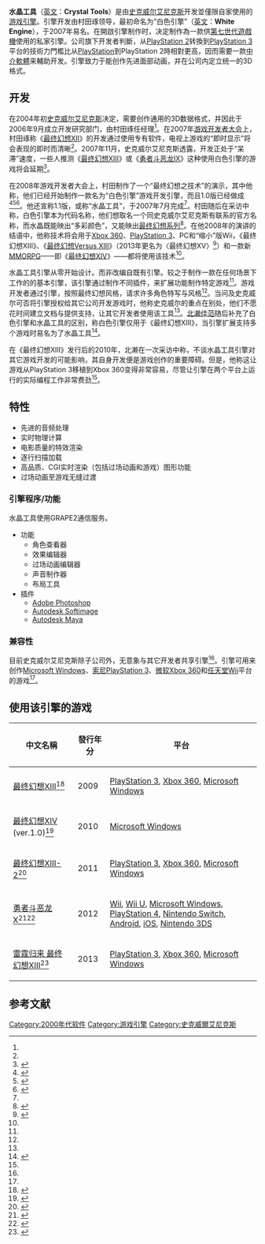 {{NoteTA
| G1=Games
| G2=Square Enix
}}
{{Infobox software
| name = 水晶工具
| logo =
| screenshot =
| caption =
| developer = [[史克威尔艾尼克斯|史克威尔艾尼克斯]]<br/>村田琢（总监）
| latest release version = 1.1
| latest release date = 2007年9月
| operating system =
| platform = [[PlayStation_3|PlayStation 3]]、[[Xbox_360|Xbox 360]]、[[Microsoft_Windows|Microsoft Windows]]、[[Wii|Wii]]
| genre = [[游戏引擎|游戏引擎]]
| license = [[专有软件|专有]]
| website =
}}

'''水晶工具'''（[[英文|英文]]：'''Crystal Tools'''）是由[[史克威尔艾尼克斯|史克威尔艾尼克斯]]开发並僅限自家使用的[[游戏引擎|游戏引擎]]。引擎开发由村田琢领导，最初命名为“白色引擎”（[[英文|英文]]：'''White Engine'''），于2007年易名。在開啟引擎制作时，决定制作為一款供[[第七世代遊戲機|第七世代遊戲機]]使用的私家引擎。公司旗下开发者判斷，从[[PlayStation_2|PlayStation 2]]转換到[[PlayStation_3|PlayStation 3]]平台的技術力門檻比从[[PlayStation|PlayStation]]到PlayStation 2時相對更高，因而需要一款[[中介軟體|中介軟體]]来輔助开发。引擎致力于能创作先进面部动画，并在公司内定立统一的3D格式。

== 开发 ==
在2004年初[[史克威尔艾尼克斯|史克威尔艾尼克斯]]决定，需要创作通用的3D数据格式，并因此于2006年9月成立开发研究部门，由村田琢任经理<ref name="tools" />。在2007年[[游戏开发者大会|游戏开发者大会]]上，村田琢称《[[最终幻想XII|最终幻想XII]]》的开发通过使用专有软件，电视上游戏的“即时显示”将会表现的即时而清晰<ref name="tools" />。2007年11月，史克威尔艾尼克斯透露，开发正处于“呆滞”速度，一些人推测《[[最终幻想XIII|最终幻想XIII]]》或《[[勇者斗恶龙IX|勇者斗恶龙IX]]》这种使用白色引擎的游戏将会延期<ref name="delay">{{cite web|title=White Engine development stalled, Final Fantasy XIII too?|url=http://www.siliconera.com/2007/11/19/white-engine-development-stalled-final-fantasy-xiii/|author=Spencer|date=2007-11-19|publisher=Siliconera|accessdate=2013-04-05|language=en|archive-date=2013-12-18|archive-url=https://web.archive.org/web/20131218203545/http://www.siliconera.com/2007/11/19/white-engine-development-stalled-final-fantasy-xiii/|dead-url=no}}</ref>。

在2008年游戏开发者大会上，村田制作了一个“最终幻想之技术”的演示，其中他称，他们已经开始制作一款名为“白色引擎”游戏开发引擎，而且1.0版已经做成<ref name="tools">{{cite web |title=‘Crystal Tools’: Final Fantasy Engine Renamed, Supports Wii |url=http://www.wired.com/gamelife/2008/02/finalfantasy/ |author=Chris Kohler |date=2008-02-22 |work=[[Wired_(magazine)|Wired]] |accessdate=2012-08-17 |language=en |archive-date=2012-05-02 |archive-url=https://www.webcitation.org/67MwlaULZ?url=http://www.wired.com/gamelife/2008/02/finalfantasy/ |dead-url=no }}</ref><ref name="ign">{{cite web |title=GDC 2008: Final Fantasy Updates |url=http://ps3.ign.com/articles/854/854309p1.html |author=Ryan Clements |date=2004-02-22 |publisher=[[IGN|IGN]] |accessdate=2012-08-17 |language=en |archive-date=2009-02-27 |archive-url=https://web.archive.org/web/20090227150745/http://ps3.ign.com/articles/854/854309p1.html |dead-url=no }}</ref><ref name="joy">{{cite web |title=GDC08: Square Enix unveils Crystal Tools engine |url=http://www.joystiq.com/2008/02/22/gdc08-square-enix-unveils-crystal-tools-engine/ |author=Andrew Yoon |date=2008-02-22 |publisher=[[Joystiq|Joystiq]] |accessdate=2012-08-17 |language=en |archive-url=https://www.webcitation.org/60hRZ6vPW?url=http://www.joystiq.com/2008/02/22/gdc08-square-enix-unveils-crystal-tools-engine/ |archive-date=2011-08-05 |dead-url=yes }}</ref>。他还宣称1.1版，或称“水晶工具”，于2007年7月完成<ref name="joy" />。村田随后在采访中称，白色引擎本为代码名称，他们想取名一个同史克威尔艾尼克斯有联系的官方名称，而水晶既能映出“多彩颜色”，又能映出[[最终幻想系列|最终幻想系列]]<ref name="gamasutra">{{cite web |title=Q&A: Square Enix's Murata Talks Crystal Tools, Unreal Engine Initiatives |url=http://www.gamasutra.com/php-bin/news_index.php?story=18246 |author=Brandon Sheffield |date=2008-04-18 |work=[[Gamasutra|Gamasutra]] |accessdate=2012-08-17 |language=en |archive-date=2012-11-01 |archive-url=https://web.archive.org/web/20121101152150/http://www.gamasutra.com/php-bin/news_index.php?story=18246 |dead-url=no }}</ref>。在他2008年的演讲的结语中，他称技术将会用于[[Xbox_360|Xbox 360]]、[[PlayStation_3|PlayStation 3]]、PC和“缩小”版Wii，《最终幻想XIII》、《[[最终幻想Versus_XIII|最终幻想Versus XIII]]》（2013年更名为〈最终幻想XV〉<ref>{{cite news|title=《最终幻想V13》已更名FF15转向PS4|url=http://comic.qq.com/a/20130319/000028.htm|accessdate=2013-12-11|newspaper=腾讯动漫|date=2013年3月19日|language=zh-cn|archive-date=2013-12-13|archive-url=https://web.archive.org/web/20131213171307/http://comic.qq.com/a/20130319/000028.htm|dead-url=no}}</ref>）和一款新[[大型多人在线角色扮演游戏|MMORPG]]——即《[[最终幻想XIV|最终幻想XIV]]》——都将使用该技术<ref name="ign" />。

水晶工具引擎从零开始设计。而非改编自既有引擎。较之于制作一款在任何场景下工作的的基本引擎，该引擎通过制作不同插件，来扩展功能制作特定游戏<ref name="gamasutra" />。游戏开发者通过引擎，按照最终幻想风格，请求许多角色特写与风格<ref name="joy" />。当问及史克威尔可否将引擎授权给其它公司开发游戏时，他称史克威尔的重点在别处，他们不愿花时间建立文档与提供支持，让其它开发者使用该工具<ref name="gamasutra" />。[[北濑佳范|北濑佳范]]随后补充了白色引擎和水晶工具的区别，称白色引擎仅用于《最终幻想XIII》，当引擎扩展支持多个游戏时易名为了水晶工具<ref name="GIff13int">{{cite web |url=http://www.gameinformer.com/b/features/archive/2010/03/10/the-making-of-final-fantasy-xiii.aspx |title=The Making of Final Fantasy XIII |publisher=''[[Game_Informer|Game Informer]]'' |date=2012-03-10 |accessdate=2013-02-11 |language=en |archive-date=2013-12-24 |archive-url=https://web.archive.org/web/20131224045329/http://www.gameinformer.com/b/features/archive/2010/03/10/the-making-of-final-fantasy-xiii.aspx |dead-url=no }}</ref>。

在《最终幻想XIII》发行后的2010年，北濑在一次采访中称，不谈水晶工具引擎对其它游戏开发的可能影响，其自身开发便是游戏创作的重要障碍。但是，他称这让游戏从PlayStation 3移植到Xbox 360变得非常容易，尽管让引擎在两个平台上运行的实际编程工作非常费劲<ref name="GIff13int" />。

== 特性 ==
* 先进的音频处理
* 实时物理计算
* 电影质量的特效渲染
* 逐行扫描加载
* 高品质、CGI实时渲染（包括过场动画和游戏）图形功能
* 过场动画至游戏无缝过渡

=== 引擎程序/功能 ===
水晶工具使用GRAPE2通信服务。

* 功能
** 角色查看器
** 效果编辑器
** 过场动画编辑器
** 声音制作器
** 布局工具
* 插件
** [[Adobe_Photoshop|Adobe Photoshop]]
** [[Autodesk_Softimage|Autodesk Softimage]]
** [[Autodesk_Maya|Autodesk Maya]]

=== 兼容性 ===
目前史克威尔艾尼克斯除子公司外，无意象与其它开发者共享引擎<ref name="joy" />。引擎可用来创作[[Microsoft_Windows|Microsoft Windows]]、[[索尼|索尼]][[PlayStation_3|PlayStation 3]]、[[微软|微软]][[Xbox_360|Xbox 360]]和[[任天堂|任天堂]][[Wii|Wii]]平台的游戏<ref name="ign" />。

== 使用该引擎的游戏 ==
{| class="wikitable sortable"
|-
! 中文名稱
! 發行年分
! 平台
|-
| [[最终幻想XIII|最终幻想XIII]]<ref name="gamewatch">{{cite web|date=2010-03-13 |author=Tsuchimoto, Manabu |url=http://www.gamebusiness.jp/article.php?id=1303 |title=【GDC2010】実に6時間も及ぶカットシーンの制作ワークフロー・・・『ファイナルファンタジー13』 |publisher=GameBusiness.jp|accessdate=2013-12-07|archiveurl=https://web.archive.org/web/20110707055920/http://www.gamebusiness.jp/article.php?id=1303|archivedate=2011-07-07 }}</ref>
| 2009
| [[PlayStation_3|PlayStation 3]], [[Xbox_360|Xbox 360]], [[Microsoft_Windows|Microsoft Windows]]
|-
| [[最终幻想XIV|最终幻想XIV]] (ver.1.0)<ref name="gameinformer">{{cite web|date=2010-03-10 |author=Juba, Joe |url=http://www.gameinformer.com/b/features/archive/2010/03/10/the-making-of-final-fantasy-xiii.aspx |title=The Making of Final Fantasy XIII |publisher=[[Game_Informer|Game Informer]] |accessdate=2013-12-07 |deadurl=no |archiveurl=https://web.archive.org/web/20131224045329/http://www.gameinformer.com/b/features/archive/2010/03/10/the-making-of-final-fantasy-xiii.aspx |archivedate=2013-12-24 }}</ref>
| 2010
| [[Microsoft_Windows|Microsoft Windows]]
|-
| [[最终幻想XIII-2|最终幻想XIII-2]]<ref name="gamespot">{{cite web|date=2011-06-14 |author=Leo, Jon |url=http://www.gamespot.com/articles/final-fantasy-xiii-2-qanda-yoshinori-kitase-and-motomu-toriyama/1100-6319278/ |title=Final Fantasy XIII-2 Q&A: Yoshinori Kitase and Motomu Toriyama |publisher=[[GameSpot|GameSpot]] |accessdate=2013-12-07 |deadurl=no |archiveurl=https://web.archive.org/web/20140321143330/http://www.gamespot.com/articles/final-fantasy-xiii-2-qanda-yoshinori-kitase-and-motomu-toriyama/1100-6319278/ |archivedate=2014-03-21 }}</ref>
| 2011
| [[PlayStation_3|PlayStation 3]], [[Xbox_360|Xbox 360]], [[Microsoft_Windows|Microsoft Windows]]
|-
| [[勇者斗恶龙X|勇者斗恶龙X]]<ref>{{cite web |date=2012-07-14 |author=Ould Braham, Idir Alexander |url=http://www.ffdream.com/news-13855.html |title=Notre interview vidéo exclusive de Julien Merceron |publisher=FFDream.com |accessdate=2013-12-07 |deadurl=yes |archiveurl=https://web.archive.org/web/20131214023934/http://ffdream.com/news-13855.html |archivedate=2013-12-14 }}</ref><ref>{{cite web|title=Notre interview vidéo exclusive de Julien Merceron|url=http://ffdream.com/news-13855.html|publisher=Final Fantasy Dream|accessdate=2013-02-24|language=fr|date=2012-07-14|archive-date=2013-03-13|archive-url=https://web.archive.org/web/20130313102755/http://ffdream.com/news-13855.html|dead-url=no}}</ref>
| 2012
| [[Wii|Wii]], [[Wii_U|Wii U]], [[Microsoft_Windows|Microsoft Windows]], [[PlayStation_4|PlayStation 4]], [[Nintendo_Switch|Nintendo Switch]], [[Android|Android]], [[iOS|iOS]], [[Nintendo_3DS|Nintendo 3DS]]
|-
| [[雷霆归来_最终幻想XIII|雷霆归来 最终幻想XIII]]<ref name="gamer.ne.jp">{{cite web|date=2013-06-13 |url=http://www.gamer.ne.jp/news/201306130063/ |title=【E3 2013】2013年はいろいろな形で「FF」を盛り上げたい―「ファイナルファンタジー」シリーズを手がける北瀬佳範氏、鳥山求氏にインタビュー |publisher=Gamer |accessdate=2013-12-07 |deadurl=no |archiveurl=https://web.archive.org/web/20131213074646/http://www.gamer.ne.jp/news/201306130063/ |archivedate=2013-12-13 }}</ref>
| 2013
| [[PlayStation_3|PlayStation 3]], [[Xbox_360|Xbox 360]], [[Microsoft_Windows|Microsoft Windows]]
|}

== 参考文献 ==
{{Reflist}}

{{Portal bar|史克威尔艾尼克斯}}

{{游戏引擎}}

{{DEFAULTSORT:Crystal Tools}}
[[Category:2000年代软件|Category:2000年代软件]]
[[Category:游戏引擎|Category:游戏引擎]]
[[Category:史克威爾艾尼克斯|Category:史克威爾艾尼克斯]]